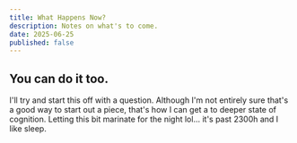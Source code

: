 ```yaml
---
title: What Happens Now?
description: Notes on what's to come.
date: 2025-06-25
published: false
---
```


## You can do it too.

I'll try and start this off with a question. Although I'm not entirely sure that's a good way to start out a piece, that's how I can get a to deeper state of cognition. Letting this bit marinate for the night lol... it's past 2300h and I like sleep.